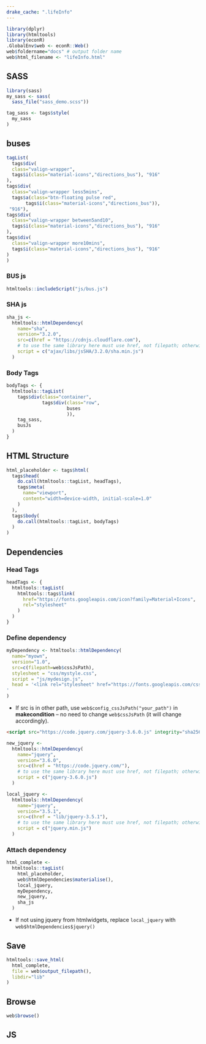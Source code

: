 ```yaml
---
drake_cache: ".lifeInfo"
---
```


```r
library(dplyr)
library(htmltools)
library(econR)
.GlobalEnv$web <- econR::Web()
web$foldername="docs" # output folder name
web$html_filename <- "lifeInfo.html"

```

## SASS

```r
library(sass)
my_sass <- sass(
  sass_file("sass_demo.scss"))
```


```r
tag_sass <- tags$style(
  my_sass
)
```

## buses

```r
tagList(
  tags$div(
  class="valign-wrapper",
  tags$i(class="material-icons","directions_bus"), "916"
),
tags$div(
  class="valign-wrapper less5mins",
  tags$a(class="btn-floating pulse red",
       tags$i(class="material-icons","directions_bus")),
 "916"),
tags$div(
  class="valign-wrapper between5and10",
  tags$i(class="material-icons","directions_bus"), "916"
),
tags$div(
  class="valign-wrapper more10mins",
  tags$i(class="material-icons","directions_bus"), "916"
)
)


```


### BUS js

```r
htmltools::includeScript("js/bus.js")
```

### SHA js

```r
sha_js <- 
  htmltools::htmlDependency(
    name="sha",
    version="3.2.0",
    src=c(href = "https://cdnjs.cloudflare.com"),
    # to use the same library here must use href, not filepath; otherwise, the current jquery system will be removed.
    script = c("ajax/libs/jsSHA/3.2.0/sha.min.js")
  )
```


### Body Tags

```r
bodyTags <- {
  htmltools::tagList(
    tags$div(class="container",
             tags$div(class="row",
                      buses
                      )),
    tag_sass,
    busJs
  )
}
```


## HTML Structure

```r
html_placeholder <- tags$html(
  tags$head(
    do.call(htmltools::tagList, headTags),
    tags$meta(
      name="viewport",
      content="width=device-width, initial-scale=1.0"
    )
  ),
  tags$body(
    do.call(htmltools::tagList, bodyTags)
  )
)
```

## Dependencies

### Head Tags

```r
headTags <- {
  htmltools::tagList(
    htmltools::tags$link(
      href="https://fonts.googleapis.com/icon?family=Material+Icons",
      rel="stylesheet"
    )
  )
}
```

### Define dependency

```r
myDependency <- htmltools::htmlDependency(
  name="myown",
  version="1.0",
  src=c(filepath=web$cssJsPath),
  stylesheet = "css/mystyle.css",
  script = "js/mydesign.js",
  head = '<link rel="stylesheet" href="https://fonts.googleapis.com/css?family=Noto+Sans+TC">
'
)
```

  * If src is in other path, use `web$config_cssJsPath("your_path")` in **makecondition** -- no need to change `web$cssJsPath` (it will change accordingly).

```html
<script src="https://code.jquery.com/jquery-3.6.0.js" integrity="sha256-H+K7U5CnXl1h5ywQfKtSj8PCmoN9aaq30gDh27Xc0jk=" crossorigin="anonymous"></script>
```

```r
new_jquery <- 
  htmltools::htmlDependency(
    name="jquery",
    version="3.6.0",
    src=c(href = "https://code.jquery.com/"),
    # to use the same library here must use href, not filepath; otherwise, the current jquery system will be removed.
    script = c("jquery-3.6.0.js")
  )
```

```r
local_jquery <- 
  htmltools::htmlDependency(
    name="jquery",
    version="3.5.1",
    src=c(href = "lib/jquery-3.5.1"),
    # to use the same library here must use href, not filepath; otherwise, the current jquery system will be removed.
    script = c("jquery.min.js")
  )
```

### Attach dependency


```r
html_complete <- 
  htmltools::tagList(
    html_placeholder,
    web$htmlDependencies$materialise(),
    local_jquery, 
    myDependency,
    new_jquery,
    sha_js
  )
```

  * If not using jquery from htmlwidgets, replace `local_jquery` with `web$htmlDependencies$jquery()`


## Save

```r
htmltools::save_html(
  html_complete, 
  file = web$output_filepath(),
  libdir="lib"
)
```

## Browse

```r
web$browse()
```





## JS


<!--JS end-->
